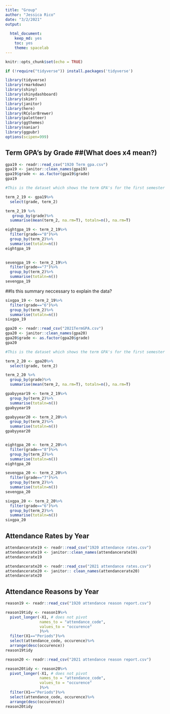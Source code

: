 ```yaml
---
title: "Group"
author: "Jessica Rico"
date: "3/2/2021"
output: 
  
  html_document: 
    keep_md: yes
    toc: yes
    theme: spacelab
---
```


```r
knitr::opts_chunk$set(echo = TRUE)
```

```r
if (!require("tidyverse")) install.packages('tidyverse')
```

```r
library(tidyverse)
library(rmarkdown)
library(shiny)
library(shinydashboard)
library(skimr)
library(janitor)
library(here)
library(RColorBrewer)
library(paletteer)
library(ggthemes)
library(naniar)
library(ggpubr)
options(scipen=999)
```

## Term GPA's by Grade  ##(What does x4 mean?)

```r
gpa19 <- readr::read_csv("1920 Term gpa.csv")
gpa19 <- janitor::clean_names(gpa19)
gpa19$grade <- as.factor(gpa19$grade)
gpa19

#This is the dataset which shows the term GPA's for the first semester of 2019/2020. Term_1= progress report grades, term_2=report card grades
```


```r
term_2_19 <- gpa19%>%
  select(grade, term_2)

term_2_19 %>%
   group_by(grade)%>%
  summarise(mean(term_2, na.rm=T), totaln=n(), na.rm=T)
```

```r
eightgpa_19 <- term_2_19%>%
  filter(grade=="8")%>%
  group_by(term_2)%>%
  summarise(totaln=n())
eightgpa_19
  
```

```r
sevengpa_19 <- term_2_19%>%
  filter(grade=="7")%>%
  group_by(term_2)%>%
  summarise(totaln=n())
sevengpa_19
```
##Is this summary neccessary to explain the data?
```r
sixgpa_19 <- term_2_19%>%
  filter(grade=="6")%>%
  group_by(term_2)%>%
  summarise(totaln=n())
sixgpa_19
```




```r
gpa20 <- readr::read_csv("2021TermGPA.csv")
gpa20 <- janitor::clean_names(gpa20)
gpa20$grade <- as.factor(gpa20$grade)
gpa20

#This is the dataset which shows the term GPA's for the first semester of 2020/2021. Term_1= progress report grades, term_2=report card grades
```



```r
term_2_20 <- gpa20%>%
  select(grade, term_2)

term_2_20 %>%
  group_by(grade)%>%
  summarise(mean(term_2, na.rm=T), totaln=n(), na.rm=T)

```
```r
gpabyyear19 <- term_2_19%>%
  group_by(term_2)%>%
  summarise(totaln=n())
gpabyyear19
```


```r
gpabyyear20 <- term_2_20%>%
  group_by(term_2)%>%
  summarise(totaln=n())
gpabyyear20
```

```r

```






```r
eightgpa_20 <- term_2_20%>%
  filter(grade=="8")%>%
  group_by(term_2)%>%
  summarise(totaln=n())
eightgpa_20
```



```r
sevengpa_20 <- term_2_20%>%
  filter(grade=="7")%>%
  group_by(term_2)%>%
  summarise(totaln=n())
sevengpa_20
```


```r
sixgpa_20 <- term_2_20%>%
  filter(grade=="6")%>%
  group_by(term_2)%>%
  summarise(totaln=n())
sixgpa_20
```






## Attendance Rates by Year
```r
attendancerate19 <- readr::read_csv("1920 attendance rates.csv")
attendancerate19 <- janitor::clean_names(attendancerate19)
attendancerate19
```


```r
attendancerate20 <- readr::read_csv("2021 attendance rates.csv")
attendancerate20 <- janitor:: clean_names(attendancerate20)
attendancerate20
```

## Attendance Reasons by Year

```r
reason19 <- readr::read_csv("1920 attendance reason report.csv")
```
```r
reason19tidy <- reason19%>% 
  pivot_longer(-X1, # does not pivot
               names_to = "attendance_code", 
               values_to = "occurence"
               )%>%
  filter(X1=="Periods")%>%
  select(attendance_code, occurence)%>%
  arrange(desc(occurence))
reason19tidy
```


```r
reason20 <- readr::read_csv("2021 attendance reason report.csv")

```
```r
reason20tidy <- reason20%>% 
  pivot_longer(-X1, # does not pivot
               names_to = "attendance_code", 
               values_to = "occurence"
               )%>%
  filter(X1=="Periods")%>%
  select(attendance_code, occurence)%>%
  arrange(desc(occurence))
reason20tidy

```



